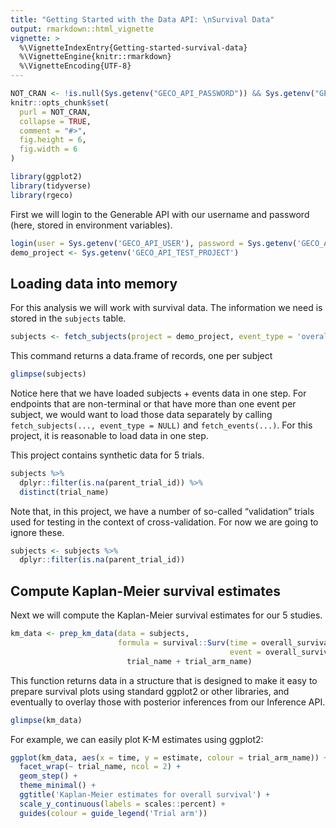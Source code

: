 ```yaml
---
title: "Getting Started with the Data API: \nSurvival Data"
output: rmarkdown::html_vignette
vignette: >
  %\VignetteIndexEntry{Getting-started-survival-data}
  %\VignetteEngine{knitr::rmarkdown}
  %\VignetteEncoding{UTF-8}
---
```


```r
NOT_CRAN <- !is.null(Sys.getenv("GECO_API_PASSWORD")) && Sys.getenv("GECO_API_PASSWORD") != ''
knitr::opts_chunk$set(
  purl = NOT_CRAN,
  collapse = TRUE,
  comment = "#>",
  fig.height = 6,
  fig.width = 6
)
```

```r
library(ggplot2)
library(tidyverse)
library(rgeco)
```

First we will login to the Generable API with our username and password (here, stored in environment variables).

```r
login(user = Sys.getenv('GECO_API_USER'), password = Sys.getenv('GECO_API_PASSWORD'))
demo_project <- Sys.getenv('GECO_API_TEST_PROJECT')
```

## Loading data into memory 

For this analysis we will work with survival data. The information we need is stored in the `subjects` table.

```r
subjects <- fetch_subjects(project = demo_project, event_type = 'overall_survival')
```

This command returns a data.frame of records, one per subject

```r
glimpse(subjects)
```

Notice here that we have loaded subjects + events data in one step. For endpoints that are non-terminal or that have more than one event per subject, we would want to load those data separately by calling `fetch_subjects(..., event_type = NULL)` and `fetch_events(...)`. For this project, it is reasonable to load data in one step.

This project contains synthetic data for 5 trials.

```r
subjects %>%
  dplyr::filter(is.na(parent_trial_id)) %>%
  distinct(trial_name)
```

Note that, in this project, we have a number of so-called "validation" trials used for testing in the context of cross-validation. For now we are going to ignore these. 

```r
subjects <- subjects %>%
  dplyr::filter(is.na(parent_trial_id))
```

## Compute Kaplan-Meier survival estimates

Next we will compute the Kaplan-Meier survival estimates for our 5 studies.

```r
km_data <- prep_km_data(data = subjects,
                        formula = survival::Surv(time = overall_survival_event_trial_day,
                                                 event = overall_survival_event_flag == 'occurred') ~
                          trial_name + trial_arm_name)
```

This function returns data in a structure that is designed to make it easy to prepare survival plots using standard ggplot2 or other libraries, and eventually to overlay those with posterior inferences from our Inference API.

```r
glimpse(km_data)
```

For example, we can easily plot K-M estimates using ggplot2:

```r
ggplot(km_data, aes(x = time, y = estimate, colour = trial_arm_name)) + 
  facet_wrap(~ trial_name, ncol = 2) + 
  geom_step() +
  theme_minimal() + 
  ggtitle('Kaplan-Meier estimates for overall survival') +
  scale_y_continuous(labels = scales::percent) +
  guides(colour = guide_legend('Trial arm'))
```


